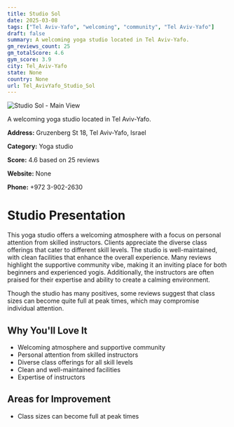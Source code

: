 ```yaml
---
title: Studio Sol
date: 2025-03-08
tags: ["Tel Aviv-Yafo", "welcoming", "community", "Tel Aviv-Yafo"]  
draft: false
summary: A welcoming yoga studio located in Tel Aviv-Yafo.
gm_reviews_count: 25
gm_totalScore: 4.6
gym_score: 3.9
city: Tel_Aviv-Yafo
state: None
country: None
url: Tel_AvivYafo_Studio_Sol
---
```


<div className="aspect-[16/9] relative my-8">
  <img 
    src="https://streetviewpixels-pa.googleapis.com/v1/thumbnail?panoid=x6kbvavnvnMEd5nPA08Qrw&cb_client=search.gws-prod.gps&w=408&h=240&yaw=123.42687&pitch=0&thumbfov=100"
    alt="Studio Sol - Main View"
    className="object-cover absolute inset-0 w-full h-full rounded-lg"
  />
</div>

A welcoming yoga studio located in Tel Aviv-Yafo.

**Address:** Gruzenberg St 18, Tel Aviv-Yafo, Israel

**Category:** Yoga studio

**Score:** 4.6 based on 25 reviews

**Website:** None

**Phone:** +972 3-902-2630

# Studio Presentation

This yoga studio offers a welcoming atmosphere with a focus on personal attention from skilled instructors. Clients appreciate the diverse class offerings that cater to different skill levels. The studio is well-maintained, with clean facilities that enhance the overall experience. Many reviews highlight the supportive community vibe, making it an inviting place for both beginners and experienced yogis. Additionally, the instructors are often praised for their expertise and ability to create a calming environment.

Though the studio has many positives, some reviews suggest that class sizes can become quite full at peak times, which may compromise individual attention.

## Why You'll Love It

- Welcoming atmosphere and supportive community
- Personal attention from skilled instructors
- Diverse class offerings for all skill levels
- Clean and well-maintained facilities
- Expertise of instructors

## Areas for Improvement

- Class sizes can become full at peak times

<div className="grid grid-cols-1 xl:grid-cols-2 gap-4 my-8">

</div>